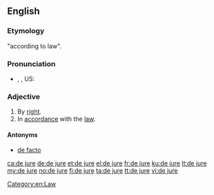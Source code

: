 ==English==
{{wikipedia}}

===Etymology===
{{etyl|la}} "according to law".

===Pronunciation===
*{{IPA|/deɪˈʤʊəreɪ/}}, {{IPA|/deɪˈjʊəreɪ/}}, US: {{IPA|/diːˈʤʊri/}}

===Adjective===
{{en-adj|pos=[[de]] [[jure]]|-}}

# By [[right]].
# In [[accordance]] with the [[law]].

====Antonyms====
* [[de facto]]

[[Category:en:Law]]

[[ca:de jure]]
[[de:de jure]]
[[et:de jure]]
[[el:de jure]]
[[fr:de jure]]
[[ku:de jure]]
[[lt:de jure]]
[[my:de jure]]
[[no:de jure]]
[[fi:de jure]]
[[ta:de jure]]
[[tt:de jure]]
[[vi:de jure]]